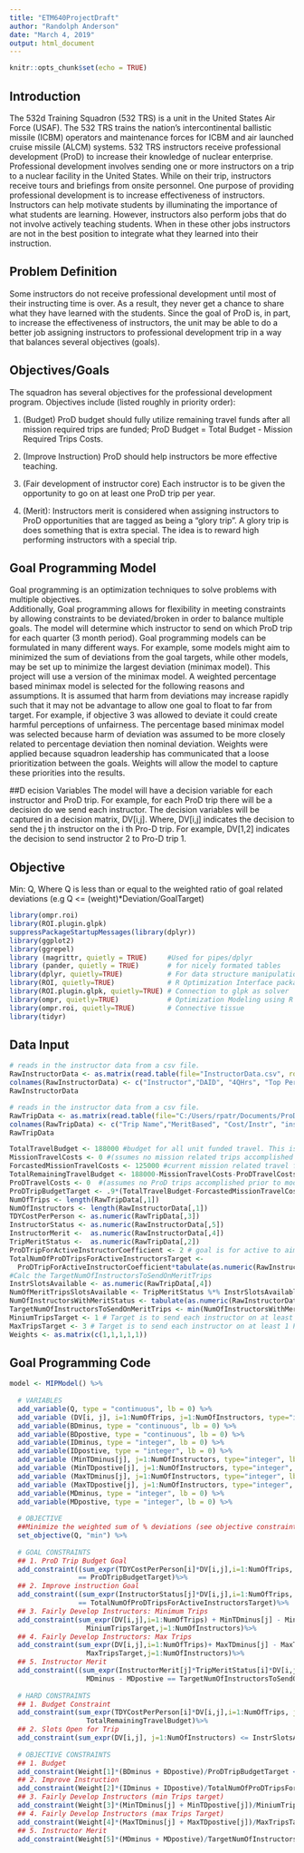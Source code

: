 ---
title: "ETM640ProjectDraft"
author: "Randolph Anderson"
date: "March 4, 2019"
output: html_document
---

```{r setup, include=FALSE}
knitr::opts_chunk$set(echo = TRUE)
```

## Introduction
The 532d Training Squadron (532 TRS) is a unit in the United States Air Force (USAF).  The 532 TRS trains the nation's intercontinental ballistic missile (ICBM) operators and maintenance forces for ICBM and air
launched cruise missile (ALCM) systems.  532 TRS instructors receive professional development (ProD) to increase their knowledge of nuclear enterprise.  Professional development involves sending one or more
instructors on a trip to a nuclear facility in the United States. While on their trip, instructors receive tours and briefings from onsite personnel. One purpose of providing professional development is to
increase effectiveness of instructors.  Instructors can help motivate students by illuminating the importance of what students are learning.  However, instructors also perform jobs that do not involve actively
teaching students.  When in these other jobs instructors are not in the best position to integrate what they learned into their instruction.

## Problem Definition
Some instructors do not receive professional development until most of their instructing time is
over.  As a result, they never get a chance to share what they have learned with the students.
Since the goal of ProD is, in part, to increase the effectiveness of instructors, the unit may be
able to do a better job assigning instructors to professional development trip in a way that
balances several objectives (goals).

## Objectives/Goals
The squadron has several objectives for the professional development program.  Objectives
include (listed roughly in priority order):

1. (Budget) ProD budget should fully utilize remaining travel funds after all mission required
trips are funded; ProD Budget = Total Budget - Mission Required Trips Costs.

2. (Improve Instruction) ProD should help instructors be more effective teaching.

3. (Fair development of instructor core) Each instructor is to be given the opportunity to go on at 
least one ProD trip per year.

4. (Merit):  Instructors merit is considered when assigning instructors to ProD opportunities
that are tagged as being a "glory trip".  A glory trip is does something that is extra special.
The idea is to reward high performing instructors with a special trip.

## Goal Programming Model
Goal programming is an optimization techniques to solve problems with multiple objectives.  
Additionally, Goal programming allows for flexibility in meeting constraints by allowing constraints
to be deviated/broken in order to balance multiple goals.  The model will determine which instructor  to 
send on which ProD trip for each quarter (3 month period). Goal programming models can be formulated
in many different ways. For example, some models might aim to minimized the sum of deviations from the goal 
targets, while other models, may be set up to minimize the largest deviation (minimax model). This 
project will use a version of the minimax model. A weighted percentage based minimax model is selected for the 
following reasons and assumptions. It is assumed that harm from deviations may increase rapidly such
that it may not be advantage to allow one goal to float to far from target. For example, if objective 3 was 
allowed to deviate it could create harmful perceptions of unfairness. The percentage based minimax
model was selected because harm of deviation was assumed to be more closely related to percentage deviation
then nominal deviation. Weights were applied because squadron leadership has communicated that a loose
prioritization between the goals. Weights will allow the model to capture these priorities into 
the results.

##D ecision Variables
The model will have a decision variable for each instructor and ProD trip. For example, for each ProD trip there will be a decision do we send each instructor. The decision variables will be captured in a
decision matrix, DV[i,j].  Where, DV[i,j] indicates the decision to send the j th instructor on the i th Pro-D trip. For example, DV[1,2] indicates the decision to send instructor 2 to Pro-D trip 1. 


## Objective 
  Min: Q, Where Q is less than or equal to the weighted ratio of goal related deviations (e.g Q <= (weight)*Deviation/GoalTarget)

```{r}
library(ompr.roi)
library(ROI.plugin.glpk)
suppressPackageStartupMessages(library(dplyr))
library(ggplot2)
library(ggrepel)
library (magrittr, quietly = TRUE)     #Used for pipes/dplyr
library (pander, quietly = TRUE)       # for nicely formated tables
library(dplyr, quietly=TRUE)           # For data structure manipulation
library(ROI, quietly=TRUE)             # R Optimization Interface package
library(ROI.plugin.glpk, quietly=TRUE) # Connection to glpk as solver
library(ompr, quietly=TRUE)            # Optimization Modeling using R
library(ompr.roi, quietly=TRUE)        # Connective tissue
library(tidyr)
```

## Data Input
```{r Instructor Data}
# reads in the instructor data from a csv file.
RawInstructorData <- as.matrix(read.table(file="InstructorData.csv", row.names=1,sep=","))
colnames(RawInstructorData) <- c("Instructor","DAID", "4QHrs", "Top Performer","Active/Inactive")
RawInstructorData
```

```{r Trip Data}
# reads in the instructor data from a csv file.
RawTripData <- as.matrix(read.table(file="C:/Users/rpatr/Documents/ProDTripData.csv", row.names=1,sep=","))
colnames(RawTripData) <- c("Trip Name","MeritBased", "Cost/Instr", "instrSlotsAvailable","NumberOfDays","TotalCost")
RawTripData
```
```{r Data structures set-up}
TotalTravelBudget <- 188000 #budget for all unit funded travel. This is a hard limit. 
MissionTravelCosts <- 0 #(ssumes no mission related trips accomplished prior to model being run. 
ForcastedMissionTravelCosts <- 125000 #current mission related travel forcasted by resource advisor
TotalRemainingTravelBudget <- 188000-MissionTravelCosts-ProDTravelCosts
ProDTravelCosts <- 0  #(assumes no ProD trips accomplished prior to model being run.
ProDTripBudgetTarget <- .9*(TotalTravelBudget-ForcastedMissionTravelCosts) # Target is to use 90% of open funds
NumOfTrips <- length(RawTripData[,1])
NumOfInstructors <- length(RawInstructorData[,1])
TDYCostPerPerson <- as.numeric(RawTripData[,3])
InstructorStatus <- as.numeric(RawInstructorData[,5])
InstructorMerit <-  as.numeric(RawInstructorData[,4])
TripMeritStatus <-  as.numeric(RawTripData[,2])
ProDTripForActiveInstructorCoefficient <- 2 # goal is for active to aim to go on 2 trips per year
TotalNumOfProDTripsForActiveInstructorsTarget <-
  ProDTripForActiveInstructorCoefficient*tabulate(as.numeric(RawInstructorData[,5]),nbins = 1)
#Calc the TargetNumOfInstructorsToSendOnMeritTrips
InstrSlotsAvailable <- as.numeric(RawTripData[,4])
NumOfMeritTripsSlotsAvailable <- TripMeritStatus %*% InstrSlotsAvailable
NumOfInstructorsWithMeritStatus <- tabulate(as.numeric(RawInstructorData[,4]),nbins = 1)
TargetNumOfInstructorsToSendOnMeritTrips <- min(NumOfInstructorsWithMeritStatus,NumOfMeritTripsSlotsAvailable)
MiniumTripsTarget <- 1 # Target is to send each instructor on at least 1 Pro-D a year minium
MaxTripsTarget <- 3 # Target is to send each instructor on at least 1 Pro-D a year minium
Weights <- as.matrix(c(1,1,1,1,1))
```

## Goal Programming Code
```{r MIP Code}

model <- MIPModel() %>%
  
  # VARIABLES
  add_variable(Q, type = "continuous", lb = 0) %>%
  add_variable (DV[i, j], i=1:NumOfTrips, j=1:NumOfInstructors, type="integer", lb=0) %>%
  add_variable(BDminus, type = "continuous", lb = 0) %>%
  add_variable(BDpostive, type = "continuous", lb = 0) %>%
  add_variable(IDminus, type = "integer", lb = 0) %>%
  add_variable(IDpostive, type = "integer", lb = 0) %>%
  add_variable (MinTDminus[j], j=1:NumOfInstructors, type="integer", lb=0) %>% 
  add_variable (MinTDpostive[j], j=1:NumOfInstructors, type="integer", lb=0) %>%
  add_variable (MaxTDminus[j], j=1:NumOfInstructors, type="integer", lb=0) %>% 
  add_variable (MaxTDpostive[j], j=1:NumOfInstructors, type="integer", lb=0) %>% 
  add_variable(MDminus, type = "integer", lb = 0) %>%
  add_variable(MDpostive, type = "integer", lb = 0) %>%
  
  # OBJECTIVE
  ##Minimize the weighted sum of % deviations (see objective constraints below)
  set_objective(Q, "min") %>%
  
  # GOAL CONSTRAINTS
  ## 1. ProD Trip Budget Goal
  add_constraint((sum_expr(TDYCostPerPerson[i]*DV[i,j],i=1:NumOfTrips, j=1:NumOfInstructors)) + BDminus - BDpostive
                 == ProDTripBudgetTarget)%>%
  ## 2. Improve instruction Goal
  add_constraint((sum_expr(InstructorStatus[j]*DV[i,j],i=1:NumOfTrips, j=1:NumOfInstructors)) + IDminus - IDpostive
                 == TotalNumOfProDTripsForActiveInstructorsTarget)%>%
  ## 3. Fairly Develop Instructors: Minimum Trips
  add_constraint(sum_expr(DV[i,j],i=1:NumOfTrips) + MinTDminus[j] - MinTDpostive[j] ==
                   MiniumTripsTarget,j=1:NumOfInstructors)%>%
  ## 4. Fairly Develop Instructors: Max Trips
  add_constraint(sum_expr(DV[i,j],i=1:NumOfTrips)+ MaxTDminus[j] - MaxTDpostive[j] ==
                   MaxTripsTarget,j=1:NumOfInstructors)%>%
  ## 5. Instructor Merit
  add_constraint((sum_expr(InstructorMerit[j]*TripMeritStatus[i]*DV[i,j],i=1:NumOfTrips, j=1:NumOfInstructors)) +
                   MDminus - MDpostive == TargetNumOfInstructorsToSendOnMeritTrips)%>%
  
  # HARD CONSTRAINTS
  ## 1. Budget Constraint
  add_constraint(sum_expr(TDYCostPerPerson[i]*DV[i,j],i=1:NumOfTrips, j=1:NumOfInstructors) <=
                   TotalRemainingTravelBudget)%>%
  ## 2. Slots Open for Trip
  add_constraint(sum_expr(DV[i,j], j=1:NumOfInstructors) <= InstrSlotsAvailable[i], i=1:NumOfTrips)%>%
  
  # OBJECTIVE CONSTRAINTS
  ## 1. Budget 
  add_constraint(Weight[1]*(BDminus + BDpostive)/ProDTripBudgetTarget <= Q) %>%
  ## 2. Improve Instruction
  add_constraint(Weight[2]*(IDminus + IDpostive)/TotalNumOfProDTripsForActiveInstructorsTarget <= Q) %>%
  ## 3. Fairly Develop Instructors (min Trips target)
  add_constraint(Weight[3]*(MinTDminus[j] + MinTDpostive[j])/MiniumTripsTarget <= Q, j=1:NumOfInstructors) %>%
  ## 4. Fairly Develop Instructors (max Trips Target)
  add_constraint(Weight[4]*(MaxTDminus[j] + MaxTDpostive[j])/MaxTripsTarget <= Q, j=1:NumOfInstructors) %>%
  ## 5. Instructor Merit
  add_constraint(Weight[5]*(MDminus + MDpostive)/TargetNumOfInstructorsToSendOnMeritTrips <= Q)

```




